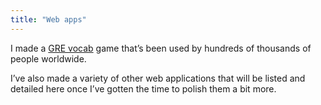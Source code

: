 ```yaml
---
title: "Web apps"
---
```



I made a [GRE vocab](gre.tyrannosaurusprep.com) game that's been used by hundreds of thousands of people worldwide.

I've also made a variety of other web applications that will be listed and detailed here once I've gotten the time to polish them a bit more.